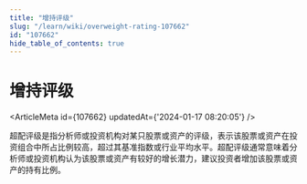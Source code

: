 ```yaml
---
title: "增持评级"
slug: "/learn/wiki/overweight-rating-107662"
id: "107662"
hide_table_of_contents: true
---
```



# 增持评级

<ArticleMeta id={107662} updatedAt={'2024-01-17 08:20:05'} />
<div className='border-solid border-b border-t-0 my-4 border-[var(--ifm-color-gray-300)]' />

超配评级是指分析师或投资机构对某只股票或资产的评级，表示该股票或资产在投资组合中所占比例较高，超过其基准指数或行业平均水平。超配评级通常意味着分析师或投资机构认为该股票或资产有较好的增长潜力，建议投资者增加该股票或资产的持有比例。
